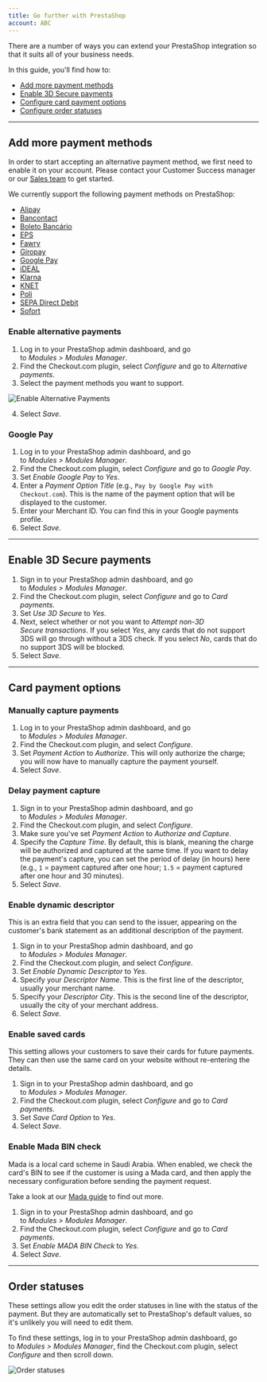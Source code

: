 ```yaml
---
title: Go further with PrestaShop
account: ABC
---
```


There are a number of ways you can extend your PrestaShop integration so that it suits all of your business needs.

In this guide, you'll find how to:

- [Add more payment methods](#Add_more_payment_methods)
- [Enable 3D Secure payments](#Enable_3D_Secure_payments)
- [Configure card payment options](#Card_payment_options)
- [Configure order statuses](#Order_statuses)

---

## Add more payment methods

<TipBox variant="note">

In order to start accepting an alternative payment method, we first need to enable it on your account. Please contact your Customer Success manager or our [Sales team](https://checkout.com/contact-sales) to get started.

</TipBox>

We currently support the following payment methods on PrestaShop:

- [Alipay](/payments/payment-methods/wallets/alipay)
- [Bancontact](/payments/payment-methods/cards/bancontact)
- [Boleto Bancário](/payments/payment-methods/cash-and-atm-payment/boleto-bancario)
- [EPS](/payments/payment-methods/bank-transfers/eps)
- [Fawry](/payments/payment-methods/cash-and-atm-payment/fawry)
- [Giropay](/payments/payment-methods/bank-transfers/giropay)
- [Google Pay](/payments/payment-methods/wallets/google-pay)
- [iDEAL](/payments/payment-methods/bank-transfers/i-deal)
- [Klarna](/payments/payment-methods/invoice-and-pay-later/klarna)
- [KNET](/payments/payment-methods/cards/knet)
- [Poli](/payments/payment-methods/bank-transfers/poli)
- [SEPA Direct Debit](/payments/payment-methods/direct-debit/sepa-direct-debit)
- [Sofort](/payments/payment-methods/bank-transfers/sofort)

### Enable alternative payments

1.  Log in to your PrestaShop admin dashboard, and go to _Modules > Modules Manager_.
2.  Find the Checkout.com plugin, select _Configure_ and go to _Alternative payments_.
3.  Select the payment methods you want to support.

<img
  maxWidth={350}
  src="/docs/Integrate/PrestaShop/enable_alternative_payments.png"
  title="Enable Alternative Payments"
/>

4.  Select _Save_.

### Google Pay

1.  Log in to your PrestaShop admin dashboard, and go to _Modules > Modules Manager_.
2.  Find the Checkout.com plugin, select _Configure_ and go to _Google Pay_.
3.  Set _Enable Google Pay_ to _Yes_.
4.  Enter a _Payment Option Title_ (e.g., `Pay by Google Pay with Checkout.com`). This is the name of the payment option that will be displayed to the customer.
5.  Enter your Merchant ID. You can find this in your Google payments profile.
6.  Select _Save_.

---

## Enable 3D Secure payments

1.  Sign in to your PrestaShop admin dashboard, and go to _Modules > Modules Manager_.
2.  Find the Checkout.com plugin, select _Configure_ and go to _Card payments_.
3.  Set _Use 3D Secure_ to _Yes_.
4.  Next, select whether or not you want to _Attempt non-3D Secure transactions_. If you select _Yes_, any cards that do not support 3DS will go through without a 3DS check. If you select _No_, cards that do no support 3DS will be blocked.
5.  Select _Save_.

---

## Card payment options

### Manually capture payments

1.  Log in to your PrestaShop admin dashboard, and go to _Modules > Modules Manager_.
2.  Find the Checkout.com plugin, and select _Configure_.
3.  Set _Payment Action_ to _Authorize_. This will only authorize the charge; you will now have to manually capture the payment yourself.
4.  Select _Save_.

### Delay payment capture

1.  Sign in to your PrestaShop admin dashboard, and go to _Modules > Modules Manager_.
2.  Find the Checkout.com plugin, and select _Configure_.
3.  Make sure you've set _Payment Action_ to _Authorize and Capture_.
4.  Specify the _Capture Time_. By default, this is blank, meaning the charge will be authorized and captured at the same time. If you want to delay the payment's capture, you can set the period of delay (in hours) here (e.g., `1` = payment captured after one hour; `1.5` = payment captured after one hour and 30 minutes).
5.  Select _Save_.

### Enable dynamic descriptor

This is an extra field that you can send to the issuer, appearing on the customer's bank statement as an additional description of the payment.

1.  Sign in to your PrestaShop admin dashboard, and go to _Modules > Modules Manager_.
2.  Find the Checkout.com plugin, and select _Configure_.
3.  Set _Enable Dynamic Descriptor_ to _Yes_.
4.  Specify your _Descriptor Name_. This is the first line of the descriptor, usually your merchant name.
5.  Specify your _Descriptor City_. This is the second line of the descriptor, usually the city of your merchant address.
6.  Select _Save_.

### Enable saved cards

This setting allows your customers to save their cards for future payments. They can then use the same card on your website without re-entering the details.

1.  Sign in to your PrestaShop admin dashboard, and go to _Modules > Modules Manager_.
2.  Find the Checkout.com plugin, select _Configure_ and go to _Card payments_.
3.  Set _Save Card Option_ to _Yes_.
4.  Select _Save_.

### Enable Mada BIN check

Mada is a local card scheme in Saudi Arabia. When enabled, we check the card's BIN to see if the customer is using a Mada card, and then apply the necessary configuration before sending the payment request.

Take a look at our [Mada guide](/payments/payment-methods/cards/mada) to find out more.

1.  Sign in to your PrestaShop admin dashboard, and go to _Modules > Modules Manager_.
2.  Find the Checkout.com plugin, select _Configure_ and go to _Card payments_.
3.  Set _Enable MADA BIN Check_ to _Yes_.
4.  Select _Save_.

---

## Order statuses

These settings allow you edit the order statuses in line with the status of the payment. But they are automatically set to PrestaShop's default values, so it's unlikely you will need to edit them.

To find these settings, log in to your PrestaShop admin dashboard, go to _Modules > Modules Manager_, find the Checkout.com plugin, select _Configure_ and then scroll down.

<img maxWidth={500} src="/docs/Integrate/PrestaShop/order_statuses.png" title="Order statuses" />
